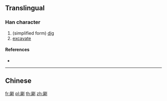 ==Translingual==

===Han character===
{{Han char|rn=18|rad=刀|as=12|sn=14|four=|canj=SBLN|ids=⿰属刂}}

# (simplified form) [[dig]]
# [[excavate]]

====References====
* {{Han ref|kx=0144.261|uh=3509|ud=13577}}

----

==Chinese==
{{zh-see|劚}}

[[fr:㔉]]
[[pl:㔉]]
[[th:㔉]]
[[zh:㔉]]